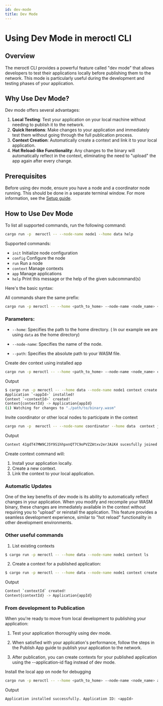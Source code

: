 ```yaml
---
id: dev-mode
title: Dev Mode
---
```


# Using Dev Mode in meroctl CLI

## Overview

The meroctl CLI provides a powerful feature called "dev mode" that allows
developers to test their applications locally before publishing them to the
network. This mode is particularly useful during the development and testing
phases of your application.

## Why Use Dev Mode?

Dev mode offers several advantages:

1. **Local Testing**: Test your application on your local machine without
   needing to publish it to the network.
2. **Quick Iterations**: Make changes to your application and immediately test
   them without going through the full publication process.
3. **Context Creation**: Automatically create a context and link it to your
   local application.
4. **Hot Reload-like Functionality**: Any changes to the binary will
   automatically reflect in the context, eliminating the need to "upload" the
   app again after every change.

## Prerequisites

Before using dev mode, ensure you have a node and a coordinator node running.
This should be done in a separate terminal window. For more information, see the
[Setup guide](/getting-started/setup).

## How to Use Dev Mode

To list all supported commands, run the following command:

```bash title="Terminal"
cargo run -p  meroctl -- --node-name node1 --home data help
```

Supported commands:

- `init` Initialize node configuration
- `config` Configure the node
- `run` Run a node
- `context` Manage contexts
- `app` Manage applications
- `help` Print this message or the help of the given subcommand(s)

Here's the basic syntax:

All commands share the same prefix:

```bash title="Terminal"
cargo run -p meroctl -- --home <path_to_home> --node-name <node_name> <command>
```

### Parameters:

- `--home`: Specifies the path to the home directory. ( In our example we are
  using `data` as the home directory)
- `--node-name`: Specifies the name of the node.

- `--path`: Specifies the absolute path to your WASM file.

Create dev context using installed app

```bash title="Terminal"
cargo run -p meroctl -- --home <path_to_home> --node-name <node_name> context create --watch <path>
```

Output

```bash title="Terminal"
$ cargo run -p meroctl -- --home data --node-name node1 context create  --watch ./path/to/binary.wasm
Application `<appId>` installed!
Context `<contextId>` created!
Context{contextId} -> Application{appId}
(i) Watching for changes to "./path/to/binary.wasm"
```

Invite coordinator or other local nodes to participate in the context

```bash title="Terminal"
cargo run -p  meroctl -- --node-name coordinator --home data  context join --context-id contextId
```

Output

```bash title="Terminal"
Context 41gdT47MW9CJ5Y9S1hhpxnQT7C9oPVZZAtxv2erJAiK4 sucesfully joined
```

Create context command will:

1. Install your application locally.
2. Create a new context.
3. Link the context to your local application.

### Automatic Updates

One of the key benefits of dev mode is its ability to automatically reflect
changes in your application. When you modify and recompile your WASM binary,
these changes are immediately available in the context without requiring you to
"upload" or reinstall the application. This feature provides a seamless
development experience, similar to "hot reload" functionality in other
development environments.

### Other useful commands

1. List existing contexts

```bash title="Terminal"
$ cargo run -p meroctl -- --home data --node-name node1 context ls
```

2. Create a context for a published application:

```bash title="Terminal"
$ cargo run -p meroctl -- --home data --node-name node1 context create --application-id <appId>
```

Output

```bash title="Terminal"
Context `contextId` created!
Context{contextId} -> Application{appId}
```

### From development to Publication

When you're ready to move from local development to publishing your application:

1. Test your application thoroughly using dev mode.

2. When satisfied with your application's performance, follow the steps in the
   Publish App guide to publish your application to the network.

3. After publication, you can create contexts for your published application
   using the --application-id flag instead of dev mode.

Install the local app on node for debugging

```bash title="Terminal"
cargo run -p meroctl -- --home <path_to_home> --node-name <node_name> app install –-path <path>
```

Output

```bash title="Terminal"
Application installed successfully. Application ID: <appId>
```
